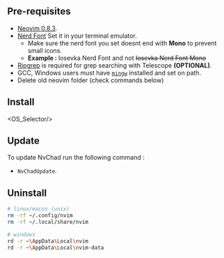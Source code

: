 
## Pre-requisites

- [Neovim 0.8.3](https://github.com/neovim/neovim/releases/tag/v0.8.0).
- [Nerd Font](https://www.nerdfonts.com/) Set it in your terminal emulator.
  - Make sure the nerd font you set doesnt end with <strong>Mono</strong> to prevent small icons. 
   - <strong>Example : </strong> Iosevka Nerd Font and not <s>Iosevka Nerd Font Mono</s>
- [Ripgrep](https://github.com/BurntSushi/ripgrep) is required for grep searching with Telescope <strong>(OPTIONAL)</strong>. 
- GCC, Windows users must have [`mingw`](http://mingw-w64.org/downloads) installed and set on path.
- Delete old neovim folder (check commands below)

## Install

<OS_Selector/>

## Update

To update NvChad run the following command : 

- `NvChadUpdate`.

## Uninstall
```bash
# linux/macos (unix)
rm -rf ~/.config/nvim
rm -rf ~/.local/share/nvim

# windows
rd -r ~\AppData\Local\nvim
rd -r ~\AppData\Local\nvim-data
```
